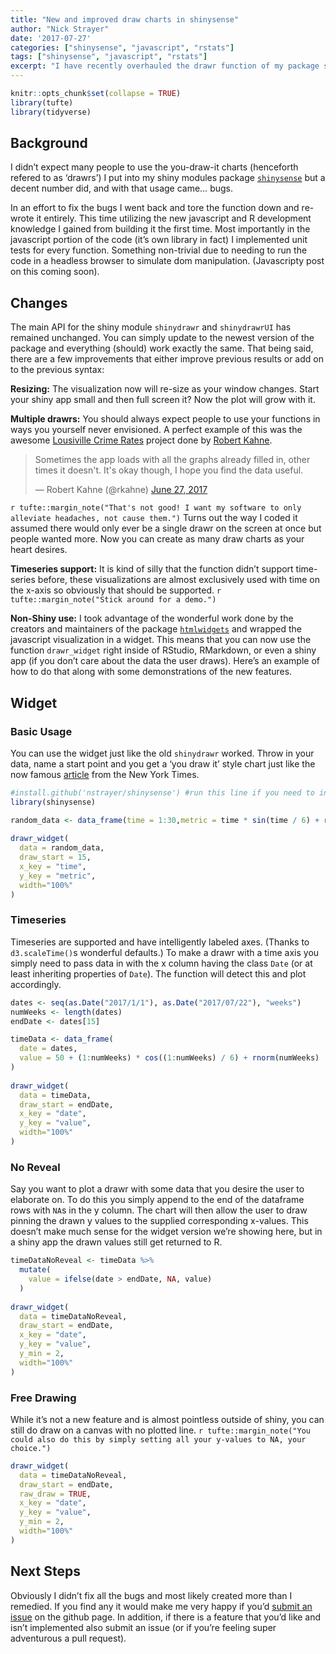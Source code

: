 ```yaml
---
title: "New and improved draw charts in shinysense"
author: "Nick Strayer"
date: '2017-07-27'
categories: ["shinysense", "javascript", "rstats"]
tags: ["shinysense", "javascript", "rstats"]
excerpt: "I have recently overhauled the drawr function of my package shinysense. I have fixed some bugs and added support for time series. In addition, you can now use use the function outside of Shiny. This post covers what changed and how to use the new features."
---
```



```r
knitr::opts_chunk$set(collapse = TRUE)
library(tufte)
library(tidyverse)
```

## Background

I didn't expect many people to use the you-draw-it charts (henceforth refered to as 'drawrs') I put into my shiny modules package  [`shinysense`](https://www.github.com/nstrayer/shinysense) but a decent number did, and with that usage came... bugs.  

In an effort to fix the bugs I went back and tore the function down and re-wrote it entirely. This time utilizing the new javascript and R development knowledge I gained from building it the first time. Most importantly in the javascript portion of the code (it's own library in fact) I implemented unit tests for every function. Something non-trivial due to needing to run the code in a headless browser to simulate dom manipulation. (Javascripty post on this coming soon). 


## Changes

The main API for the shiny module `shinydrawr` and `shinydrawrUI` has remained unchanged. You can simply update to the newest version of the package and everything (should) work exactly the same. That being said, there are a few improvements that either improve previous results or add on to the previous syntax:

__Resizing:__ The visualization now will re-size as your window changes. Start your shiny app small and then full screen it? Now the plot will grow with it. 


__Multiple drawrs:__ You should always expect people to use your functions in ways you yourself never envisioned. A perfect example of this was the awesome [Lousiville Crime Rates](https://rkahne.shinyapps.io/louisville_crime_rates/) project done by [Robert Kahne](https://twitter.com/rkahne). 

<blockquote class="twitter-tweet" data-lang="en"><p lang="en" dir="ltr">Sometimes the app loads with all the graphs already filled in, other times it doesn&#39;t.  It&#39;s okay though, I hope you find the data useful.</p>&mdash; Robert Kahne (@rkahne) <a href="https://twitter.com/rkahne/status/879717378027921408">June 27, 2017</a></blockquote>
<script async src="//platform.twitter.com/widgets.js" charset="utf-8"></script>

`r tufte::margin_note("That's not good! I want my software to only alleviate headaches, not cause them.")` Turns out the way I coded it assumed there would only ever be a single drawr on the screen at once but people wanted more. Now you can create as many draw charts as your heart desires.

__Timeseries support:__ It is kind of silly that the function didn't support time-series before, these visualizations are almost exclusively used with time on the x-axis so obviously that should be supported. `r tufte::margin_note("Stick around for a demo.")`

__Non-Shiny use:__ I took advantage of the wonderful work done by the creators and maintainers of the package [`htmlwidgets`](http://www.htmlwidgets.org/) and wrapped the javascript visualization in a widget. This means that you can now use the function `drawr_widget` right inside of RStudio, RMarkdown, or even a shiny app (if you don't care about the data the user draws). Here's an example of how to do that along with some demonstrations of the new features. 

## Widget

### Basic Usage

You can use the widget just like the old `shinydrawr` worked. Throw in your data, name a start point and you get a 'you draw it' style chart just like the now famous [article](https://www.nytimes.com/interactive/2017/01/15/us/politics/you-draw-obama-legacy.html) from the New York Times. 


```r
#install.github('nstrayer/shinysense') #run this line if you need to install the package. 
library(shinysense) 

random_data <- data_frame(time = 1:30,metric = time * sin(time / 6) + rnorm(30))
  
drawr_widget(
  data = random_data,
  draw_start = 15,
  x_key = "time",
  y_key = "metric",
  width="100%"
)
```


### Timeseries

Timeseries are supported and have intelligently labeled axes. (Thanks to `d3.scaleTime()`s wonderful defaults.) To make a drawr with a time axis you simply need to pass data in with the x column having the class `Date` (or at least inheriting properties of `Date`). The function will detect this and plot accordingly. 

```r
dates <- seq(as.Date("2017/1/1"), as.Date("2017/07/22"), "weeks")
numWeeks <- length(dates)
endDate <- dates[15]

timeData <- data_frame(
  date = dates,
  value = 50 + (1:numWeeks) * cos((1:numWeeks) / 6) + rnorm(numWeeks)
)
  
drawr_widget(
  data = timeData,
  draw_start = endDate,
  x_key = "date",
  y_key = "value",
  width="100%"
)
```


### No Reveal

Say you want to plot a drawr with some data that you desire the user to elaborate on. To do this you simply append to the end of the dataframe rows with `NA`s in the y column. The chart will then allow the user to draw pinning the drawn y values to the supplied corresponding x-values. This doesn't make much sense for the widget version we're showing here, but in a shiny app the drawn values still get returned to R. 

```r
timeDataNoReveal <- timeData %>% 
  mutate(
    value = ifelse(date > endDate, NA, value)
  )
  
drawr_widget(
  data = timeDataNoReveal,
  draw_start = endDate,
  x_key = "date",
  y_key = "value",
  y_min = 2,
  width="100%"
)
```


### Free Drawing

While it's not a new feature and is almost pointless outside of shiny, you can still do draw on a canvas with no plotted line. `r tufte::margin_note("You could also do this by simply setting all your y-values to NA, your choice.")`

```r
drawr_widget(
  data = timeDataNoReveal,
  draw_start = endDate,
  raw_draw = TRUE,
  x_key = "date",
  y_key = "value",
  y_min = 2,
  width="100%"
)
```

## Next Steps

Obviously I didn't fix all the bugs and most likely created more than I remedied. If you find any it would make me very happy if you'd [submit an issue](https://github.com/nstrayer/shinysense/issues) on the github page. In addition, if there is a feature that you'd like and isn't implemented also submit an issue (or if you're feeling super adventurous a pull request). 

